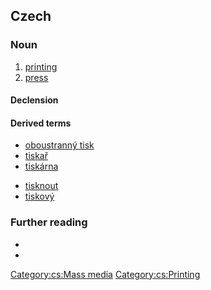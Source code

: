 ==Czech==

===Noun===
{{cs-noun|g=m}}

# [[printing]] {{gloss|process}}
# [[press]] {{gloss|printed media}}

====Declension====
{{cs-decl-noun-auto|mi|ti|s|k}}

====Derived terms====
{{der-top}}
* [[oboustranný tisk]]
* [[tiskař]]
* [[tiskárna]]
{{der-mid}}
* [[tisknout]]
* [[tiskový]]
{{der-bottom}}

===Further reading===
* {{R:PSJC}}
* {{R:SSJC}}

[[Category:cs:Mass media]]
[[Category:cs:Printing]]